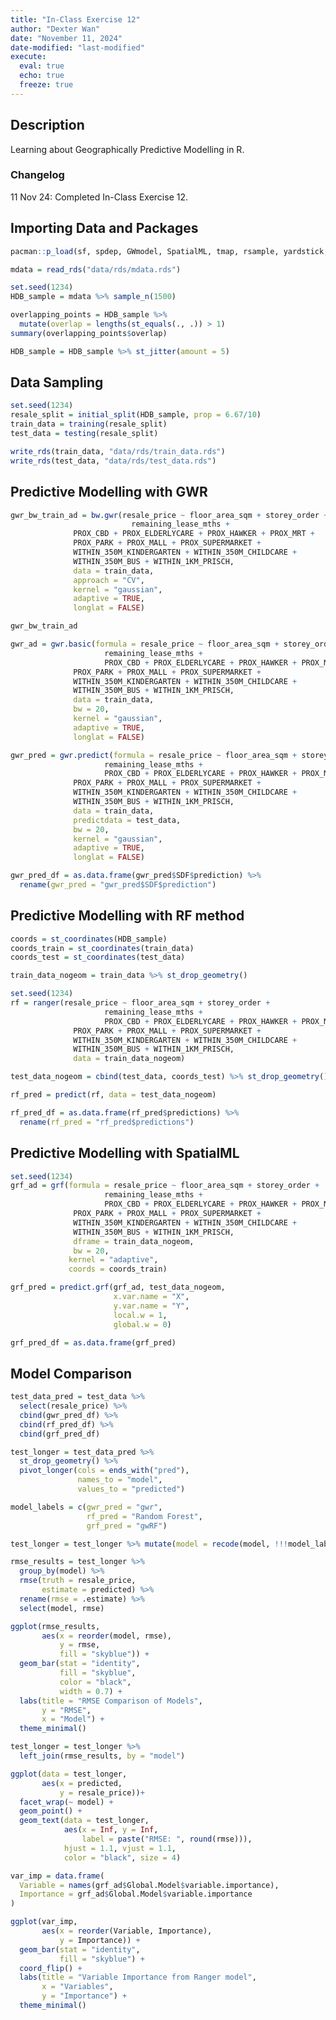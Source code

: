 ```yaml
---
title: "In-Class Exercise 12"
author: "Dexter Wan"
date: "November 11, 2024"
date-modified: "last-modified"
execute: 
  eval: true
  echo: true
  freeze: true
---
```


## Description

Learning about Geographically Predictive Modelling in R.

### Changelog

11 Nov 24: Completed In-Class Exercise 12.

## Importing Data and Packages

```r
pacman::p_load(sf, spdep, GWmodel, SpatialML, tmap, rsample, yardstick, tidyverse, knitr, kableExtra, spatialRF)
```

```r
mdata = read_rds("data/rds/mdata.rds")
```

```r
set.seed(1234)
HDB_sample = mdata %>% sample_n(1500)
```

```r
overlapping_points = HDB_sample %>%
  mutate(overlap = lengths(st_equals(., .)) > 1)
summary(overlapping_points$overlap)
```

```r
HDB_sample = HDB_sample %>% st_jitter(amount = 5)
```

## Data Sampling

```r
set.seed(1234)
resale_split = initial_split(HDB_sample, prop = 6.67/10)
train_data = training(resale_split)
test_data = testing(resale_split)
```

```r
write_rds(train_data, "data/rds/train_data.rds")
write_rds(test_data, "data/rds/test_data.rds")
```

## Predictive Modelling with GWR

```r
gwr_bw_train_ad = bw.gwr(resale_price ~ floor_area_sqm + storey_order + 
                           remaining_lease_mths +
              PROX_CBD + PROX_ELDERLYCARE + PROX_HAWKER + PROX_MRT + 
              PROX_PARK + PROX_MALL + PROX_SUPERMARKET + 
              WITHIN_350M_KINDERGARTEN + WITHIN_350M_CHILDCARE + 
              WITHIN_350M_BUS + WITHIN_1KM_PRISCH,
              data = train_data,
              approach = "CV",
              kernel = "gaussian",
              adaptive = TRUE,
              longlat = FALSE)

gwr_bw_train_ad
```

```r
gwr_ad = gwr.basic(formula = resale_price ~ floor_area_sqm + storey_order + 
                     remaining_lease_mths +
                     PROX_CBD + PROX_ELDERLYCARE + PROX_HAWKER + PROX_MRT + 
              PROX_PARK + PROX_MALL + PROX_SUPERMARKET + 
              WITHIN_350M_KINDERGARTEN + WITHIN_350M_CHILDCARE + 
              WITHIN_350M_BUS + WITHIN_1KM_PRISCH,
              data = train_data,
              bw = 20,
              kernel = "gaussian",
              adaptive = TRUE,
              longlat = FALSE)
```

```r
gwr_pred = gwr.predict(formula = resale_price ~ floor_area_sqm + storey_order + 
                     remaining_lease_mths +
                     PROX_CBD + PROX_ELDERLYCARE + PROX_HAWKER + PROX_MRT + 
              PROX_PARK + PROX_MALL + PROX_SUPERMARKET + 
              WITHIN_350M_KINDERGARTEN + WITHIN_350M_CHILDCARE + 
              WITHIN_350M_BUS + WITHIN_1KM_PRISCH,
              data = train_data,
              predictdata = test_data,
              bw = 20,
              kernel = "gaussian",
              adaptive = TRUE,
              longlat = FALSE)
```

```r
gwr_pred_df = as.data.frame(gwr_pred$SDF$prediction) %>%
  rename(gwr_pred = "gwr_pred$SDF$prediction")
```

## Predictive Modelling with RF method

```r
coords = st_coordinates(HDB_sample)
coords_train = st_coordinates(train_data)
coords_test = st_coordinates(test_data)
```

```r
train_data_nogeom = train_data %>% st_drop_geometry()
```

```r
set.seed(1234)
rf = ranger(resale_price ~ floor_area_sqm + storey_order + 
                     remaining_lease_mths +
                     PROX_CBD + PROX_ELDERLYCARE + PROX_HAWKER + PROX_MRT + 
              PROX_PARK + PROX_MALL + PROX_SUPERMARKET + 
              WITHIN_350M_KINDERGARTEN + WITHIN_350M_CHILDCARE + 
              WITHIN_350M_BUS + WITHIN_1KM_PRISCH,
              data = train_data_nogeom)
```

```r
test_data_nogeom = cbind(test_data, coords_test) %>% st_drop_geometry()
```

```r
rf_pred = predict(rf, data = test_data_nogeom)
```

```r
rf_pred_df = as.data.frame(rf_pred$predictions) %>%
  rename(rf_pred = "rf_pred$predictions")
```

## Predictive Modelling with SpatialML

```r
set.seed(1234)
grf_ad = grf(formula = resale_price ~ floor_area_sqm + storey_order + 
                     remaining_lease_mths +
                     PROX_CBD + PROX_ELDERLYCARE + PROX_HAWKER + PROX_MRT + 
              PROX_PARK + PROX_MALL + PROX_SUPERMARKET + 
              WITHIN_350M_KINDERGARTEN + WITHIN_350M_CHILDCARE + 
              WITHIN_350M_BUS + WITHIN_1KM_PRISCH,
              dframe = train_data_nogeom,
              bw = 20,
             kernel = "adaptive",
             coords = coords_train)
```

```r
grf_pred = predict.grf(grf_ad, test_data_nogeom,
                       x.var.name = "X",
                       y.var.name = "Y",
                       local.w = 1,
                       global.w = 0)
```

```r
grf_pred_df = as.data.frame(grf_pred)
```

## Model Comparison

```r
test_data_pred = test_data %>%
  select(resale_price) %>%
  cbind(gwr_pred_df) %>%
  cbind(rf_pred_df) %>%
  cbind(grf_pred_df)
```

```r
test_longer = test_data_pred %>%
  st_drop_geometry() %>%
  pivot_longer(cols = ends_with("pred"),
               names_to = "model",
               values_to = "predicted")
```

```r
model_labels = c(gwr_pred = "gwr",
                 rf_pred = "Random Forest",
                 grf_pred = "gwRF")

test_longer = test_longer %>% mutate(model = recode(model, !!!model_labels))
```

```r
rmse_results = test_longer %>%
  group_by(model) %>%
  rmse(truth = resale_price,
       estimate = predicted) %>%
  rename(rmse = .estimate) %>%
  select(model, rmse)
```

```r
ggplot(rmse_results,
       aes(x = reorder(model, rmse),
           y = rmse,
           fill = "skyblue")) + 
  geom_bar(stat = "identity",
           fill = "skyblue",
           color = "black",
           width = 0.7) +
  labs(title = "RMSE Comparison of Models",
       y = "RMSE",
       x = "Model") +
  theme_minimal()
```

```r
test_longer = test_longer %>%
  left_join(rmse_results, by = "model")

ggplot(data = test_longer,
       aes(x = predicted,
           y = resale_price))+
  facet_wrap(~ model) +
  geom_point() +
  geom_text(data = test_longer,
            aes(x = Inf, y = Inf,
                label = paste("RMSE: ", round(rmse))),
            hjust = 1.1, vjust = 1.1,
            color = "black", size = 4)
```

```r
var_imp = data.frame(
  Variable = names(grf_ad$Global.Model$variable.importance),
  Importance = grf_ad$Global.Model$variable.importance
)

ggplot(var_imp, 
       aes(x = reorder(Variable, Importance),
           y = Importance)) +
  geom_bar(stat = "identity",
           fill = "skyblue") +
  coord_flip() +
  labs(title = "Variable Importance from Ranger model",
       x = "Variables",
       y = "Importance") +
  theme_minimal()
```
